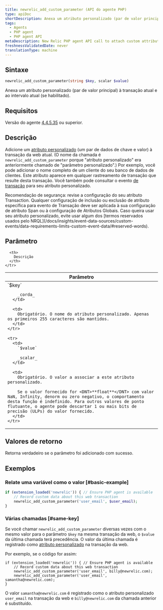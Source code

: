 ```yaml
---
title: newrelic_add_custom_parameter (API do agente PHP)
type: apiDoc
shortDescription: Anexa um atributo personalizado (par de valor principal) à transação atual e ao intervalo atual (se habilitado).
tags:
  - Agents
  - PHP agent
  - PHP agent API
metaDescription: New Relic PHP agent API call to attach custom attributes to your transaction data.
freshnessValidatedDate: never
translationType: machine
---
```


## Sintaxe

```php
newrelic_add_custom_parameter(string $key, scalar $value)
```

Anexa um atributo personalizado (par de valor principal) à transação atual e ao intervalo atual (se habilitado).

## Requisitos

Versão do agente [4.4.5.35](/docs/release-notes/agent-release-notes/php-release-notes/php-agent-44535) ou superior.

## Descrição

Adicione um [atributo personalizado](/docs/agents/manage-apm-agents/agent-data/collect-custom-attributes) (um par de dados de chave e valor) à transação da web atual. (O nome da chamada é `newrelic_add_custom_parameter` porque "atributo personalizado" era anteriormente chamado de "parâmetro personalizado".) Por exemplo, você pode adicionar o nome completo de um cliente do seu banco de dados de clientes. Este atributo aparece em qualquer rastreamento de transação que resulte desta transação. Você também pode consultar o evento [de transação](/docs/insights/explore-data/attributes/apm-default-attributes-insights) para seu atributo personalizado.

<Callout variant="important">
  Recomendação de segurança: revise a configuração do seu atributo Transaction. Qualquer configuração de inclusão ou exclusão de atributo específica para evento de Transação deve ser aplicada à sua configuração de atributo Span ou à configuração de Atributos Globais.
</Callout>

<Callout variant="important">
  Caso queira usar seu atributo personalizado, evite usar algum dos [termos reservados usados pelo NRQL](/docs/insights/event-data-sources/custom-events/data-requirements-limits-custom-event-data/#reserved-words).
</Callout>

## Parâmetro

<table>
  <thead>
    <tr>
      <th width="25%">
        Parâmetro
      </th>

      <th>
        Descrição
      </th>
    </tr>
  </thead>

  <tbody>
    <tr>
      <td>
        `$key`

        _corda_
      </td>

      <td>
        Obrigatório. O nome do atributo personalizado. Apenas os primeiros 255 caracteres são mantidos.
      </td>
    </tr>

    <tr>
      <td>
        `$value`

        _scalar_
      </td>

      <td>
        Obrigatório. O valor a associar a este atributo personalizado.

        Se o valor fornecido for <DNT>**float**</DNT> com valor NaN, Infinity, denorm ou zero negativo, o comportamento desta função é indefinido. Para outros valores de ponto flutuante, o agente pode descartar 1 ou mais bits de precisão (ULPs) do valor fornecido.
      </td>
    </tr>
  </tbody>
</table>

## Valores de retorno

Retorna verdadeiro se o parâmetro foi adicionado com sucesso.

## Exemplos

### Relate uma variável como o valor [#basic-example]

```php
if (extension_loaded('newrelic')) { // Ensure PHP agent is available
    // Record custom data about this web transaction
    newrelic_add_custom_parameter('user_email', $user_email);
}
```

### Várias chamadas [#same-key]

Se você chamar `newrelic_add_custom_parameter` diversas vezes com o mesmo valor para o parâmetro `$key` na mesma transação da web, o `$value` da última chamada terá precedência. O valor da última chamada é registrado como [atributo personalizado](/docs/agents/manage-apm-agents/agent-data/collect-custom-attributes/) na transação da web.

Por exemplo, se o código for assim:

```
if (extension_loaded('newrelic')) { // Ensure PHP agent is available
    // Record custom data about this web transaction
    newrelic_add_custom_parameter('user_email', billy@newrelic.com);
    newrelic_add_custom_parameter('user_email', samantha@newrelic.com);
}
```

O valor `samantha@newrelic.com` é registrado como o atributo personalizado `user_email` na transação da web e `billy@newrelic.com` da chamada anterior é substituído.